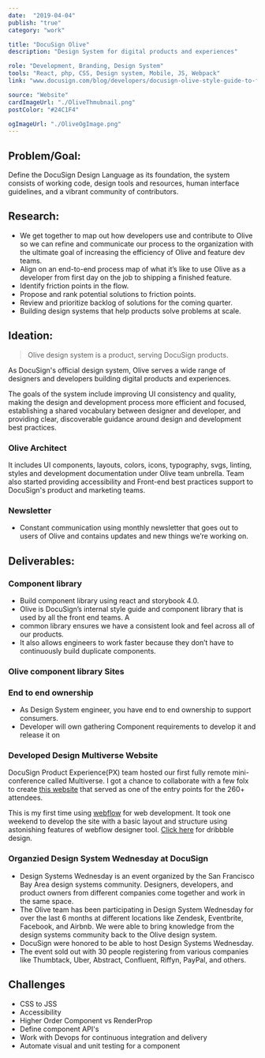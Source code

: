 ```yaml
---
date:  "2019-04-04"
publish: "true" 
category: "work"

title: "DocuSign Olive"
description: "Design System for digital products and experiences"

role: "Development, Branding, Design System"
tools: "React, php, CSS, Design system, Mobile, JS, Webpack" 
link: "www.docusign.com/blog/developers/docusign-olive-style-guide-to-front-end-system" 

source: "Website"
cardImageUrl: "./OliveThmubnail.png"
postColor: "#24C1F4"

ogImageUrl: "./OliveOgImage.png"
---
```



## Problem/Goal:
Define the DocuSign Design Language as its foundation, the system consists of working code, design tools and resources, human interface guidelines, and a vibrant community of contributors.

## Research:
- We get together to map out how developers use and contribute to Olive so we can refine and communicate our process to the organization with the ultimate goal of increasing the efficiency of Olive and feature dev teams.
- Align on an end-to-end process map of what it’s like to use Olive as a developer from first day on the job to shipping a finished feature. 
- Identify friction points in the flow.
- Propose and rank potential solutions to friction points.
- Review and prioritize backlog of solutions for the coming quarter.
- Building design systems that help products solve problems at scale.

<PhotoGallery variant="DocusignOliveProcess"/>


## Ideation:

>  Olive design system is a product, serving DocuSign products.

As DocuSign's official design system, Olive serves a wide range of designers and developers building digital products and experiences. 

The goals of the system include improving UI consistency and quality, making the design and development process more efficient and focused, establishing a shared vocabulary between designer and developer, and providing clear, discoverable guidance around design and development best practices.

<ImageWrap srcName="DesignSystemPackagesUsersNew" title="Design System should support mobile, web marketing and web applications platforms." width="75"/>

### Olive Architect 
It includes UI components, layouts, colors, icons, typography, svgs, linting, styles and development documentation under Olive team unbrella. Team also started providing accessibility and Front-end best practices support to DocuSign's product and marketing teams.

<PhotoGallery variant="OliveProcess" columns={2}/>

### Newsletter
- Constant communication using monthly newsletter that goes out to users of Olive and contains updates and new things we’re working on.

## Deliverables:

### Component library
- Build component library using react and storybook 4.0.
- Olive is DocuSign’s internal style guide and component library that is used by all the front end teams. A
- common library ensures we have a consistent look and feel across all of our products. 
- It also allows engineers to work faster because they don’t have to continuously build duplicate components.

<ImageWrap srcName="InputHtmlVsReact" title="File Input Html vs React"/>

### Olive component library Sites

<PhotoGallery variant="Olive" columns={2}/>

### End to end ownership
- As Design System engineer, you have end to end ownership to support consumers. 
- Developer will own gathering Component requirements to develop it and release it on 

<ImageWrap srcName="MindMapForPackagesDeployingNpmScripts" width="75"/>

### Developed Design Multiverse Website

DocuSign Product Experience(PX) team hosted our first fully remote mini-conference called Multiverse. I got a chance to collaborate with a few folx to create [this website](https://dsmultiverse.webflow.io/) that served as one of the entry points for the 260+ attendees.

This is my first time using [webflow](https://webflow.com/) for web development. It took one weekend to develop the site with a basic layout and structure using astonishing features of webflow designer tool. [Click here](https://dribbble.com/shots/13982539-DocuSign-PX-Multiverse-Website) for dribbble design.

<PhotoGallery variant="DesignMultiverse" columns={2}/>

### Organzied Design System Wednesday at DocuSign
- Design Systems Wednesday is an event organized by the San Francisco Bay Area design systems community. Designers, developers, and product owners from different companies come together and work in the same space.
- The Olive team has been participating in Design System Wednesday for over the last 6 months at different locations like Zendesk, Eventbrite, Facebook, and Airbnb. We were able to bring knowledge from the design systems community back to the Olive design system. 
- DocuSign were honored to be able to host Design Systems Wednesday.
- The event sold out with 30 people registering from various companies like Thumbtack, Uber, Abstract, Confluent, Riffyn, PayPal, and others. 

<ImageWrap srcName="DesignSystemWednesdayAtDocusign"/>

## Challenges

- CSS to JSS
- Accessibility
- Higher Order Component vs RenderProp
- Define component API's
- Work with Devops for continuous integration and delivery
- Automate visual and unit testing for a component










